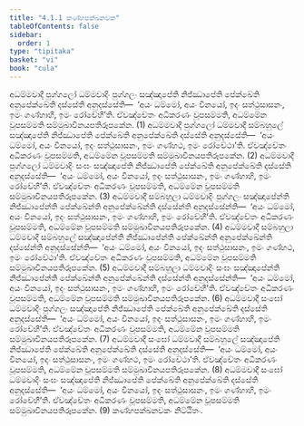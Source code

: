 ```yaml
---
title: "4.1.1 කණ්හපක්ඛනවක"
tableOfContents: false
sidebar:
  order: 1
type: "tipitaka"
basket: "vi"
book: "cula"
---
```



<DynamicBreadcrumb />

<Division number="187" book="cula">

<Paragraph number="787" book="cula">
අධම්මවාදී පුග්ගලෝ ධම්මවාදිං පුග්ගලං සඤ්ඤාපේති නිජ්ඣාපේති පේක්ඛේති අනුපේක්ඛේති දස්සේති අනුදස්සේති—  ‘අයං ධම්මෝ, අයං විනයෝ, ඉදං සත්ථුසාසනං, ඉමං ගණ්හාහි, ඉමං රෝචේහී’ති. ඒවඤ්චේතං අධිකරණං වූපසම්මති, අධම්මේන වූපසම්මති සම්මුඛාවිනයපතිරූපකේන. (1)
</Paragraph>

<Paragraph number="788" book="cula">
අධම්මවාදී පුග්ගලෝ ධම්මවාදී සම්බහුලේ සඤ්ඤාපේති නිජ්ඣාපේති පේක්ඛේති අනුපේක්ඛේති දස්සේති අනුදස්සේති—  ‘අයං ධම්මෝ, අයං විනයෝ, ඉදං සත්ථුසාසනං, ඉමං ගණ්හථ, ඉමං රෝචේථා’ති. ඒවඤ්චේතං අධිකරණං වූපසම්මති, අධම්මේන වූපසම්මති සම්මුඛාවිනයපතිරූපකේන. (2)
</Paragraph>

<Paragraph number="789" book="cula">
අධම්මවාදී පුග්ගලෝ ධම්මවාදිං සංඝං සඤ්ඤාපේති නිජ්ඣාපේති පේක්ඛේති අනුපේක්ඛේති දස්සේති අනුදස්සේති—  ‘අයං ධම්මෝ, අයං විනයෝ, ඉදං සත්ථුසාසනං, ඉමං ගණ්හාහි, ඉමං රෝචේහී’ති. ඒවඤ්චේතං අධිකරණං වූපසම්මති, අධම්මේන වූපසම්මති සම්මුඛාවිනයපතිරූපකේන. (3)
</Paragraph>

<Paragraph number="790" book="cula">
අධම්මවාදී සම්බහුලා ධම්මවාදිං පුග්ගලං සඤ්ඤාපේන්ති නිජ්ඣාපේන්ති පේක්ඛේන්ති අනුපේක්ඛේන්ති දස්සේන්ති අනුදස්සේන්ති—  ‘අයං ධම්මෝ, අයං විනයෝ, ඉදං සත්ථුසාසනං, ඉමං ගණ්හාහි, ඉමං රෝචේහී’ති. ඒවඤ්චේතං අධිකරණං වූපසම්මති, අධම්මේන වූපසම්මති සම්මුඛාවිනයපතිරූපකේන. (4)
</Paragraph>

<Paragraph number="791" book="cula">
අධම්මවාදී සම්බහුලා ධම්මවාදී සම්බහුලේ සඤ්ඤාපේන්ති නිජ්ඣාපේන්ති පේක්ඛේන්ති අනුපේක්ඛේන්ති දස්සේන්ති අනුදස්සේන්ති—  ‘අයං ධම්මෝ, අයං විනයෝ, ඉදං සත්ථුසාසනං, ඉමං ගණ්හථ, ඉමං රෝචේථා’ති. ඒවඤ්චේතං අධිකරණං වූපසම්මති, අධම්මේන වූපසම්මති සම්මුඛාවිනයපතිරූපකේන. (5)
</Paragraph>

<Paragraph number="792" book="cula">
අධම්මවාදී සම්බහුලා ධම්මවාදිං සංඝං සඤ්ඤාපේන්ති නිජ්ඣාපේන්ති පේක්ඛේන්ති අනුපේක්ඛේන්ති දස්සේන්ති අනුදස්සේන්ති—  ‘අයං ධම්මෝ, අයං විනයෝ, ඉදං සත්ථුසාසනං, ඉමං ගණ්හාහි, ඉමං රෝචේහී’ති. ඒවඤ්චේතං අධිකරණං වූපසම්මති, අධම්මේන වූපසම්මති සම්මුඛාවිනයපතිරූපකේන. (6)
</Paragraph>

<Paragraph number="793" book="cula">
අධම්මවාදී සංඝෝ ධම්මවාදිං පුග්ගලං සඤ්ඤාපේති නිජ්ඣාපේති පේක්ඛේති අනුපේක්ඛේති දස්සේති අනුදස්සේති—  ‘අයං ධම්මෝ, අයං විනයෝ, ඉදං සත්ථුසාසනං, ඉමං ගණ්හාහි, ඉමං රෝචේහී’ති. ඒවඤ්චේතං අධිකරණං වූපසම්මති, අධම්මේන වූපසම්මති සම්මුඛාවිනයපතිරූපකේන. (7)
</Paragraph>

<Paragraph number="794" book="cula">
අධම්මවාදී සංඝෝ ධම්මවාදී සම්බහුලේ සඤ්ඤාපේති නිජ්ඣාපේති පේක්ඛේති අනුපේක්ඛේති දස්සේති අනුදස්සේති—  ‘අයං ධම්මෝ, අයං විනයෝ, ඉදං සත්ථුසාසනං, ඉමං ගණ්හථ, ඉමං රෝචේථා’ති. ඒවඤ්චේතං අධිකරණං වූපසම්මති, අධම්මේන වූපසම්මති සම්මුඛාවිනයපතිරූපකේන. (8)
</Paragraph>

<Paragraph number="795" book="cula">
අධම්මවාදී සංඝෝ ධම්මවාදිං සංඝං සඤ්ඤාපේති නිජ්ඣාපේති පේක්ඛේති අනුපේක්ඛේති දස්සේති අනුදස්සේති—  ‘අයං ධම්මෝ, අයං විනයෝ, ඉදං සත්ථුසාසනං, ඉමං ගණ්හාහි, ඉමං රෝචේහී’ති. ඒවඤ්චේතං අධිකරණං වූපසම්මති, අධම්මේන වූපසම්මති සම්මුඛාවිනයපතිරූපකේන. (9)

</Paragraph>
</Division>

<Paragraph number="796" type="center" book="cula">
කණ්හපක්ඛනවකං නිට්ඨිතං.
</Paragraph>